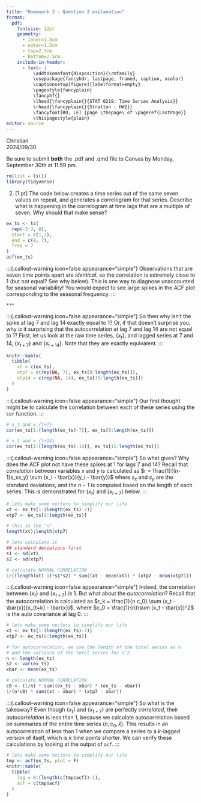 ```yaml
---
title: "Homework 3 - Question 2 explanation"
format:
  pdf:
    fontsize: 12pt
    geometry:
      - inner=1.5cm
      - outer=1.5cm
      - top=2.5cm
      - bottom=2.5cm
    include-in-header:
      - text: |
          \addtokomafont{disposition}{\rmfamily}
          \usepackage{fancyhdr, lastpage, framed, caption, xcolor}
          \captionsetup[figure]{labelformat=empty}
          \pagestyle{fancyplain}
          \fancyhf{}
          \lhead{\fancyplain{}{STAT 0219: Time Series Analysis}}
          \rhead{\fancyplain{}{Stratton - HW2}}
          \fancyfoot[RO, LE] {page \thepage\ of \pageref{LastPage}}
          \thispagestyle{plain}
editor: source
---
```

<!-- Note: the YAML header is everything above this line. -->
\vspace{-3in}
\textbf{Name:} Christian   
\textbf{Due:} 2024/09/30
\vspace{1.5in}

Be sure to submit **both** the .pdf and .qmd file to Canvas by Monday, September 30th at 11:59 pm. 

```r
rm(list = ls())
library(tidyverse)
```

2. [1 pt] The code below creates a time series out of the same seven values on repeat, and generates a correlogram for that series. Describe what is happening in the correlogram at time lags that are a multiple of seven. Why should that make sense?

```r
ex_ts <- ts(
  rep(-3:3, 8),
  start = c(1,1),
  end = c(8, 7),
  freq = 7
)
acf(ex_ts)
```

   :::{.callout-warning icon=false appearance="simple"}
   Observations that are seven time points apart are *identical*, so the correlation is extremely close to 1 (but not equal? See why below). This is one way to diagnose unaccounted for seasonal variability! You would expect to see large spikes in the ACF plot corresponding to the seasonal frequency.
   :::
   
    ***
   
   :::{.callout-warning icon=false appearance="simple"}
   So then why isn't the spike at lag 7 and lag 14 exactly equal to 1? Or, if that doesn't surprise you, why *is* it surprising that the autocorrelation at lag 7 and lag 14 are not equal to 1? First, let us look at the raw time series, $\{x_t\}$, and lagged series at 7 and 14, $\{x_{t+7}\}$ and $\{x_{t+14}\}$. Note that they are exactly equivalent. 
   :::
   
```r
knitr::kable(
  tibble(
    xt = c(ex_ts),
    xtp7 = c(rep(NA, 7), ex_ts[8:length(ex_ts)]),
    xtp14 = c(rep(NA, 14), ex_ts[15:length(ex_ts)])
  )
)

```

   :::{.callout-warning icon=false appearance="simple"}
   Our first thought might be to calculate the correlation between each of these series using the `cor` function. 
   :::
   
```r
# x_t and x_{t+7}
cor(ex_ts[1:(length(ex_ts)-7)], ex_ts[8:length(ex_ts)])

# x_t and x_{t+14}
cor(ex_ts[1:(length(ex_ts)-14)], ex_ts[15:length(ex_ts)])
```

   :::{.callout-warning icon=false appearance="simple"}
   So what gives? Why does the ACF plot not have these spikes at 1 for lags 7 and 14? Recall that *correlation* between variables $x$ and $y$ is calculated as $r = \frac{1}{(n-1)s_xs_y} \sum (x_i - \bar{x})(y_i - \bar{y})$ where $s_x$ and $s_y$ are the standard deviations, and the $n-1$ is computed based on the length of each series. This is demonstrated for $\{x_t\}$ and $\{x_{t+7}\}$ below.
   :::

```r
# lets make some vectors to simplify our life
xt <- ex_ts[1:(length(ex_ts)-7)]
xtp7 <- ex_ts[8:length(ex_ts)]

# this is the "n"
length(xt);length(xtp7)

# lets calculate it
## standard deviations first
s1 <- sd(xt)
s2 <- sd(xtp7)

# calculate NORMAL CORRELATION
1/((length(xt)-1)*s1*s2) * sum((xt - mean(xt)) * (xtp7 - mean(xtp7)))
```


   :::{.callout-warning icon=false appearance="simple"}
   Indeed, the correlation between $\{x_t\}$ and $\{x_{t+7}\}$ *is* 1. But what about the *autocorrelation*? Recall that the autocorrelation is calculated as $r_k = \frac{1}{n c_0} \sum (x_t - \bar{x})(x_{t+k} - \bar{x})$, where $c_0 = \frac{1}{n}\sum (x_t - \bar{x})^2$ is the auto covariance at lag 0. 
   :::

```r
# lets make some vectors to simplify our life
xt <- ex_ts[1:(length(ex_ts)-7)]
xtp7 <- ex_ts[8:length(ex_ts)]

# for autocorrelation, we use the length of the total series as n
# and the variance of the total series for s^2
n <- length(ex_ts)
s2 <- var(ex_ts)
xbar <- mean(ex_ts)

# calculate NORMAL CORRELATION
c0 <- (1/n) * sum((ex_ts - xbar) * (ex_ts - xbar))
1/(n*c0) * sum((xt - xbar) * (xtp7 - xbar))
```

   :::{.callout-warning icon=false appearance="simple"}
   So what is the takeaway? Even though $\{x_t\}$ and $\{x_{t+7}\}$ are perfectly *correlated*, their *autocorrelation* is less than 1, because we calculate autocorrelation based on summaries of the entire time series ($n, c_0, \bar{x}$). This results in an autocorrelation of less than 1 when we compare a series to a $k$-lagged version of itself, which is $k$ time points shorter. We can verify these calculations by looking at the output of `acf`.
   :::

```r
# lets make some vectors to simplify our life
tmp <- acf(ex_ts, plot = F)
knitr::kable(
  tibble(
    lag = 0:(length(c(tmp$acf))-1),
    acf = c(tmp$acf)
  )
)
```